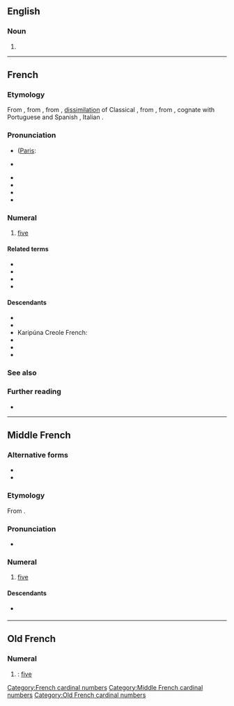 ==English==

===Noun===
{{en-noun}}

# {{archaic form of|en|cinque}}

----

==French==

===Etymology===
From {{inh|fr|frm|cinq}}, from {{inh|fr|fro|cinc}}, from {{inh|fr|VL.|*cinque}}, [[dissimilation]] of Classical {{inh|fr|la|quīnque||five}}, from {{inh|fr|itc-pro|*kʷenkʷe}}, from {{inh|fr|ine-pro|*pénkʷe}}, cognate with Portuguese and Spanish {{m|es|cinco}}, Italian {{m|it|cinque}}.

===Pronunciation===
* {{fr-IPA|cinque}} ([[Paris]]: {{IPAchar|[sɛ̃kʲ]}}
* {{q|archaic|before a consonant}} {{fr-IPA}}
* {{audio|fr|Fr-cinq-fr.ogg|Audio (France)}}
* {{audio|fr|Qc-cinq-2.ogg|Audio (Quebec)}}
* {{audio|fr|Qc-cinq-1.ogg|Audio (CAN)}}
* {{homophones|fr|scinque|scinques}}

===Numeral===
{{number box|fr|5}}
{{head|fr|numeral}}

# [[five]]
#: {{ux|fr|Mon père a '''cinq''' sœurs.|t=My father has '''five''' sisters.}}

====Related terms====
* {{l|fr|cinq-à-sept}}
* {{l|fr|cinquante}}
* {{l|fr|cinquième}}
* {{l|fr|quint}}

====Descendants====
* {{desc|gcr|senk}}
* {{desc|ht|senk}}
* Karipúna Creole French: {{l|kmv|sẽk}}
* {{desc|lou|senk}}
* {{desc|mfe|senk}}
* {{desc|crs|senk}}

===See also===
{{table:playing cards/fr}}

===Further reading===
* {{R:TLFi}}

[[Category:French cardinal numbers]]

----

==Middle French==

===Alternative forms===
* {{l|frm|cinc}}
* {{l|frm|cincq}}

===Etymology===
From {{inh|frm|fro|cinc}}.

===Pronunciation===
* {{IPA|frm|qual1=in isolation or before a vowel|/sĩːk/|qual2=before a consonant|/sĩː/}}

===Numeral===
{{head|frm|numeral|invariable}}

# [[five]]

====Descendants====
* {{desc|fr|cinq}} {{see desc}}

[[Category:Middle French cardinal numbers]]

----

==Old French==

===Numeral===
{{head|fro|numeral}}

# {{alternative form of|fro|cinc}}: [[five]]

[[Category:Old French cardinal numbers]]